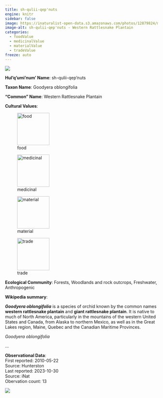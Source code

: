```yaml
---
title: sh-qulii-qep'nuts
engine: knitr
sidebar: false
image: https://inaturalist-open-data.s3.amazonaws.com/photos/12879824/medium.jpeg
image-alt: sh-qulii-qep'nuts - Western Rattlesnake Plantain
categories:
  - foodValue
  - medicinalValue
  - materialValue
  - tradeValue
freeze: auto
---
```

![](https://inaturalist-open-data.s3.amazonaws.com/photos/12879824/medium.jpeg){fig-alt="sh-qulii-qep'nuts - Western Rattlesnake Plantain"}

**Hul'q'umi'num' Name**: sh-qulii-qep'nuts



**Taxon Name**: Goodyera oblongifolia

**"Common" Name**: Western Rattlesnake Plantain

**Cultural Values**:  

::: {layout-nrow=1 style="width:60%"}
![food](/files/food.svg){width=106px}

![medicinal](/files/medicinal.svg){width=106px}

![material](/files/material.svg){width=106px}

![trade](/files/trade.svg){width=106px}
:::

**Ecological Community**: Forests, Woodlands and rock outcrops, Freshwater, Anthropogenic

**Wikipedia summary**:  
<p class="mw-empty-elt">
</p>

<p><i><b>Goodyera oblongifolia</b></i> is a species of orchid known by the common names <b>western rattlesnake plantain</b> and <b>giant rattlesnake plantain</b>. It is native to much of North America, particularly in the mountains of the western United States and Canada, from Alaska to northern Mexico, as well as in the Great Lakes region, Maine, Quebec and the Canadian Maritime Provinces.
</p><p><i>Goodyera oblongifolia</i></p>...

**Observational Data**:   
First reported: 2010-05-22  
Source: Hunterston  
Last reported: 2023-10-30  
Source: iNat  
Obervation count: 13

![](community_dist.png)
